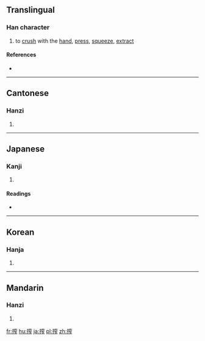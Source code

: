 ==Translingual==

===Han character===
{{Han char|rn=64|rad=手|as=10|sn=13|four=5301<sub>1</sub>|canj=手十金尸 (QJCS)|ids=⿰[[扌]][[窄]]}}

# to [[crush]] with the [[hand]], [[press]], [[squeeze]], [[extract]]

====References====
* {{Han ref|kx=0449.081|dkj=12553|dj=0799.290|hdz=31937.040|uh=643E|ud=25662|bh=B763|bd=46947}}

----

==Cantonese==

===Hanzi===
{{yue-hanzi|jyut=|y=ja3}}

# {{defn|lang=yue|sort=手10}}

----

==Japanese==

===Kanji===
{{ja-kanji|grade=c|rs=手10}}

# {{defn|lang=ja|sort=手10}}

====Readings====
* {{ja-readings|on=[[さく]] (saku)|kun=[[しぼる]] (shiboru)}}

----

==Korean==

===Hanja===
{{ko-hanja|hangeul=착|eumhun=|rv=chak|mr=ch'ak|y=chak}}

# {{defn|lang=ko|sort=手10}}

----

==Mandarin==

===Hanzi===
{{cmn-hanzi|pin=[[zhà]] ([[zha4]])|wg=cha<sup>4</sup>}}

# {{defn|lang=cmn|sort=手10}}

[[fr:搾]]
[[hu:搾]]
[[ja:搾]]
[[pl:搾]]
[[zh:搾]]